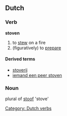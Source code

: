 ==Dutch==

===Verb===
'''stoven'''

# to [[stew]] on a fire
# (figuratively) to [[prepare]]

====Derived terms====
* [[stoverij]]
* [[iemand een peer stoven]]

[[Category: Dutch verbs]]

===Noun===
plural of [[stoof]] 'stove'